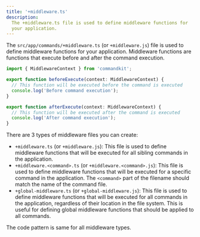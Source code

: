 ```yaml
---
title: '+middleware.ts'
description:
  The +middleware.ts file is used to define middleware functions for
  your application.
---
```


The `src/app/commands/+middleware.ts` (or `+middleware.js`) file is
used to define middleware functions for your application. Middleware
functions are functions that execute before and after the command
execution.

```ts title="src/app/commands/+middleware.ts"
import { MiddlewareContext } from 'commandkit';

export function beforeExecute(context: MiddlewareContext) {
  // This function will be executed before the command is executed
  console.log('Before command execution');
}

export function afterExecute(context: MiddlewareContext) {
  // This function will be executed after the command is executed
  console.log('After command execution');
}
```

There are 3 types of middleware files you can create:

- `+middleware.ts` (or `+middleware.js`): This file is used to define
  middleware functions that will be executed for all sibling commands
  in the application.
- `+middleware.<command>.ts` (or `+middleware.<command>.js`): This
  file is used to define middleware functions that will be executed
  for a specific command in the application. The `<command>` part of
  the filename should match the name of the command file.
- `+global-middleware.ts` (or `+global-middleware.js`): This file is
  used to define middleware functions that will be executed for all
  commands in the application, regardless of their location in the
  file system. This is useful for defining global middleware functions
  that should be applied to all commands.

The code pattern is same for all middleware types.
